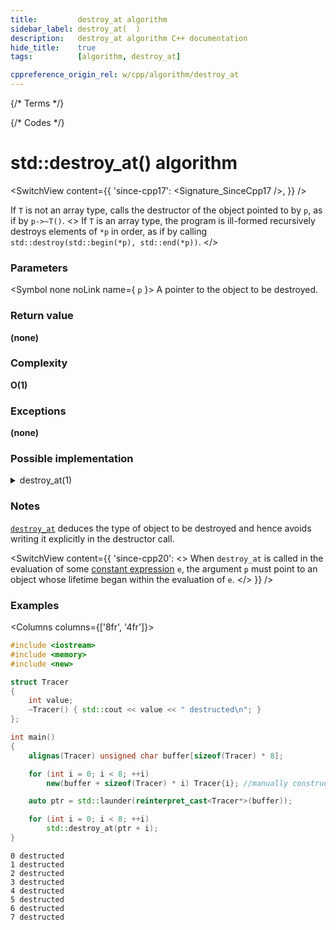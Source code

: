 ```yaml
---
title:         destroy_at algorithm
sidebar_label: destroy_at(  )
description:   destroy_at algorithm C++ documentation
hide_title:    true
tags:          [algorithm, destroy_at]

cppreference_origin_rel: w/cpp/algorithm/destroy_at
---
```



{/* Terms */}

{/* Codes */}


# std::destroy_at() algorithm

<SwitchView content={{
  'since-cpp17': <Signature_SinceCpp17 />,
}} />

If `T` is not an array type, calls the destructor of the object pointed to by `p`, as if by `p->~T()`.
<> If <code>T</code> is an array type, <Until v='cpp20'>the program is ill-formed</Until> <Since v='cpp20'>recursively destroys elements of <code>*p</code> in order, as if by calling <code>std::destroy(std::begin(*p), std::end(*p))</code></Since>. </>

### Parameters

<SymbolTable>

  <Symbol none noLink name={ <code>p</code> }>
    A pointer to the object to be destroyed.
  </Symbol>

</SymbolTable>

### Return value

**(none)**

### Complexity

**O(1)**

### Exceptions

**(none)**

### Possible implementation

<details>
<summary>destroy_at(1)</summary>

```cpp
template<class T>
constexpr void destroy_at(T* p)
{
    if constexpr (std::is_array_v<T>)
        for (auto &elem : *p)
            (destroy_at)(std::addressof(elem));
    else
        p->~T();
}
// C++17 version:
// template<class T> void destroy_at(T* p) { p->~T(); }
```

</details>

### Notes

[`destroy_at`](#) deduces the type of object to be destroyed and hence avoids writing it explicitly in the destructor call.

<SwitchView content={{
  'since-cpp20': <>
    When <code>destroy_at</code> is called in the evaluation of some <a href="#">constant expression</a> <code>e</code>,
    the argument <code>p</code> must point to an object whose lifetime began within the evaluation of <code>e</code>.
  </>
}} />

### Examples

<Columns columns={['8fr', '4fr']}>
<div>

```cpp title='Main.cpp' showLineNumbers
#include <iostream>
#include <memory>
#include <new>

struct Tracer
{
    int value;
    ~Tracer() { std::cout << value << " destructed\n"; }
};

int main()
{
    alignas(Tracer) unsigned char buffer[sizeof(Tracer) * 8];

    for (int i = 0; i < 8; ++i)
        new(buffer + sizeof(Tracer) * i) Tracer{i}; //manually construct objects

    auto ptr = std::launder(reinterpret_cast<Tracer*>(buffer));

    for (int i = 0; i < 8; ++i)
        std::destroy_at(ptr + i);
}
```

</div>
<div>

```plaintext title="Output"
0 destructed
1 destructed
2 destructed
3 destructed
4 destructed
5 destructed
6 destructed
7 destructed
```

</div>
</Columns>

